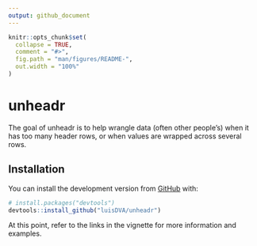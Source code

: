 ```yaml
---
output: github_document
---
```


<!-- README.md is generated from README.Rmd. Please edit that file -->

```r
knitr::opts_chunk$set(
  collapse = TRUE,
  comment = "#>",
  fig.path = "man/figures/README-",
  out.width = "100%"
)
```

# unheadr

The goal of unheadr is to help wrangle data (often other people's) when it has too many header rows, or when values are wrapped across several rows.

## Installation

You can install the development version from [GitHub](https://github.com/) with:

``` r
# install.packages("devtools")
devtools::install_github("luisDVA/unheadr")
```

At this point, refer to the links in the vignette for more information and examples. 
